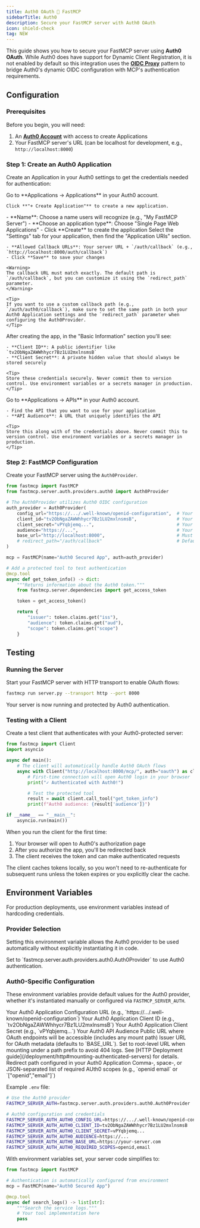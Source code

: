 ```yaml
---
title: Auth0 OAuth 🤝 FastMCP
sidebarTitle: Auth0
description: Secure your FastMCP server with Auth0 OAuth
icon: shield-check
tag: NEW
---
```



<VersionBadge version="2.12.4" />

This guide shows you how to secure your FastMCP server using **Auth0 OAuth**. While Auth0 does have support for Dynamic Client Registration, it is not enabled by default so this integration uses the [**OIDC Proxy**](/servers/auth/oidc-proxy) pattern to bridge Auth0's dynamic OIDC configuration with MCP's authentication requirements.

## Configuration

### Prerequisites

Before you begin, you will need:
1. An **[Auth0 Account](https://auth0.com/)** with access to create Applications
2. Your FastMCP server's URL (can be localhost for development, e.g., `http://localhost:8000`)

### Step 1: Create an Auth0 Application

Create an Application in your Auth0 settings to get the credentials needed for authentication:

<Steps>
<Step title="Navigate to Applications">
    Go to **Applications → Applications** in your Auth0 account.

    Click **"+ Create Application"** to create a new application.
</Step>

<Step title="Create Your Application">
    - **Name**: Choose a name users will recognize (e.g., "My FastMCP Server")
    - **Choose an application type**: Choose "Single Page Web Applications"
    - Click **Create** to create the application
</Step>

<Step title="Configure Your Application">
    Select the "Settings" tab for your application, then find the "Application URIs" section.

    - **Allowed Callback URLs**: Your server URL + `/auth/callback` (e.g., `http://localhost:8000/auth/callback`)
    - Click **Save** to save your changes

    <Warning>
    The callback URL must match exactly. The default path is `/auth/callback`, but you can customize it using the `redirect_path` parameter.
    </Warning>

    <Tip>
    If you want to use a custom callback path (e.g., `/auth/auth0/callback`), make sure to set the same path in both your Auth0 Application settings and the `redirect_path` parameter when configuring the Auth0Provider.
    </Tip>
</Step>

<Step title="Save Your Credentials">
    After creating the app, in the "Basic Information" section you'll see:

    - **Client ID**: A public identifier like `tv2ObNgaZAWWhhycr7Bz1LU2mxlnsmsB`
    - **Client Secret**: A private hidden value that should always be stored securely

    <Tip>
    Store these credentials securely. Never commit them to version control. Use environment variables or a secrets manager in production.
    </Tip>
</Step>

<Step title="Select Your Audience">
  Go to **Applications → APIs** in your Auth0 account.

    - Find the API that you want to use for your application
    - **API Audience**: A URL that uniquely identifies the API

    <Tip>
    Store this along with of the credentials above. Never commit this to version control. Use environment variables or a secrets manager in production.
    </Tip>
</Step>
</Steps>

### Step 2: FastMCP Configuration

Create your FastMCP server using the `Auth0Provider`.

```python server.py
from fastmcp import FastMCP
from fastmcp.server.auth.providers.auth0 import Auth0Provider

# The Auth0Provider utilizes Auth0 OIDC configuration
auth_provider = Auth0Provider(
    config_url="https://.../.well-known/openid-configuration",  # Your Auth0 configuration URL
    client_id="tv2ObNgaZAWWhhycr7Bz1LU2mxlnsmsB",               # Your Auth0 application Client ID
    client_secret="vPYqbjemq...",                               # Your Auth0 application Client Secret
    audience="https://...",                                     # Your Auth0 API audience
    base_url="http://localhost:8000",                           # Must match your application configuration
    # redirect_path="/auth/callback"                            # Default value, customize if needed
)

mcp = FastMCP(name="Auth0 Secured App", auth=auth_provider)

# Add a protected tool to test authentication
@mcp.tool
async def get_token_info() -> dict:
    """Returns information about the Auth0 token."""
    from fastmcp.server.dependencies import get_access_token

    token = get_access_token()

    return {
        "issuer": token.claims.get("iss"),
        "audience": token.claims.get("aud"),
        "scope": token.claims.get("scope")
    }
```

## Testing

### Running the Server

Start your FastMCP server with HTTP transport to enable OAuth flows:

```bash
fastmcp run server.py --transport http --port 8000
```

Your server is now running and protected by Auth0 authentication.

### Testing with a Client

Create a test client that authenticates with your Auth0-protected server:

```python test_client.py
from fastmcp import Client
import asyncio

async def main():
    # The client will automatically handle Auth0 OAuth flows
    async with Client("http://localhost:8000/mcp/", auth="oauth") as client:
        # First-time connection will open Auth0 login in your browser
        print("✓ Authenticated with Auth0!")

        # Test the protected tool
        result = await client.call_tool("get_token_info")
        print(f"Auth0 audience: {result['audience']}")

if __name__ == "__main__":
    asyncio.run(main())
```

When you run the client for the first time:
1. Your browser will open to Auth0's authorization page
2. After you authorize the app, you'll be redirected back
3. The client receives the token and can make authenticated requests

<Info>
The client caches tokens locally, so you won't need to re-authenticate for subsequent runs unless the token expires or you explicitly clear the cache.
</Info>

## Environment Variables

For production deployments, use environment variables instead of hardcoding credentials.

### Provider Selection

Setting this environment variable allows the Auth0 provider to be used automatically without explicitly instantiating it in code.

<Card>
<ParamField path="FASTMCP_SERVER_AUTH" default="Not set">
Set to `fastmcp.server.auth.providers.auth0.Auth0Provider` to use Auth0 authentication.
</ParamField>
</Card>

### Auth0-Specific Configuration

These environment variables provide default values for the Auth0 provider, whether it's instantiated manually or configured via `FASTMCP_SERVER_AUTH`.

<Card>
<ParamField path="FASTMCP_SERVER_AUTH_AUTH0_CONFIG_URL" required>
Your Auth0 Application Configuration URL (e.g., `https://.../.well-known/openid-configuration`)
</ParamField>

<ParamField path="FASTMCP_SERVER_AUTH_AUTH0_CLIENT_ID" required>
Your Auth0 Application Client ID (e.g., `tv2ObNgaZAWWhhycr7Bz1LU2mxlnsmsB`)
</ParamField>

<ParamField path="FASTMCP_SERVER_AUTH_AUTH0_CLIENT_SECRET" required>
Your Auth0 Application Client Secret (e.g., `vPYqbjemq...`)
</ParamField>

<ParamField path="FASTMCP_SERVER_AUTH_AUTH0_AUDIENCE" required>
Your Auth0 API Audience
</ParamField>

<ParamField path="FASTMCP_SERVER_AUTH_AUTH0_BASE_URL" required>
Public URL where OAuth endpoints will be accessible (includes any mount path)
</ParamField>

<ParamField path="FASTMCP_SERVER_AUTH_AUTH0_ISSUER_URL" default="Uses BASE_URL">
Issuer URL for OAuth metadata (defaults to `BASE_URL`). Set to root-level URL when mounting under a path prefix to avoid 404 logs. See [HTTP Deployment guide](/deployment/http#mounting-authenticated-servers) for details.
</ParamField>

<ParamField path="FASTMCP_SERVER_AUTH_AUTH0_REDIRECT_PATH" default="/auth/callback">
Redirect path configured in your Auth0 Application
</ParamField>

<ParamField path="FASTMCP_SERVER_AUTH_AUTH0_REQUIRED_SCOPES" default='["openid"]'>
Comma-, space-, or JSON-separated list of required AUth0 scopes (e.g., `openid email` or `["openid","email"]`)
</ParamField>
</Card>

Example `.env` file:
```bash
# Use the Auth0 provider
FASTMCP_SERVER_AUTH=fastmcp.server.auth.providers.auth0.Auth0Provider

# Auth0 configuration and credentials
FASTMCP_SERVER_AUTH_AUTH0_CONFIG_URL=https://.../.well-known/openid-configuration
FASTMCP_SERVER_AUTH_AUTH0_CLIENT_ID=tv2ObNgaZAWWhhycr7Bz1LU2mxlnsmsB
FASTMCP_SERVER_AUTH_AUTH0_CLIENT_SECRET=vPYqbjemq...
FASTMCP_SERVER_AUTH_AUTH0_AUDIENCE=https://...
FASTMCP_SERVER_AUTH_AUTH0_BASE_URL=https://your-server.com
FASTMCP_SERVER_AUTH_AUTH0_REQUIRED_SCOPES=openid,email
```

With environment variables set, your server code simplifies to:

```python server.py
from fastmcp import FastMCP

# Authentication is automatically configured from environment
mcp = FastMCP(name="Auth0 Secured App")

@mcp.tool
async def search_logs() -> list[str]:
    """Search the service logs."""
    # Your tool implementation here
    pass
```
